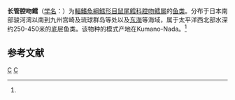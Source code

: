 {{Speciesbox
| taxon = Coelorinchus longissimus
| status = NE
| status_system = IUCN3.1
| binomial_authority = (Matsubara, 1943)<ref name='id6828'>{{cite web| url =http://www.bioinfo.cn/db05/BjdwSpecies.php?action=view&id=6828| title =长管腔吻鳕| work =《中国动物物种编目数据库》| publisher =中国科学院微生物研究所| author =中国科学院动物研究所| accessdate =2009-04-11| deadurl =yes| archiveurl =https://web.archive.org/web/20160305034656/http://www.bioinfo.cn/db05/BjdwSpecies.php?action=view&id=6828| archivedate =2016-03-05}}</ref>
| synonyms = *''Caelorinchus longissimus'', Matsubara, 1943
}}

'''长管腔吻鳕'''（[[学名|学名]]：{{lang|la|''Coelorhynchus longissimus''}}）为[[輻鰭魚綱|輻鰭魚綱]][[鱈形目|鱈形目]][[鼠尾鳕科|鼠尾鳕科]][[腔吻鳕属|腔吻鳕属]]的[[鱼类|鱼类]]。分布于日本南部骏河湾以南到九州宫崎及琉球群岛等处以及[[东海|东海]]等海域，属于太平洋西北部水深约250-450米的底层鱼类。该物种的模式产地在Kumano-Nada。<ref name='id6828'/>

== 参考文献 ==
{{reflist}}

{{Taxonbar}}

[[Category:腔吻鳕属|C]]
[[Category:1943年描述的鱼类|C]]